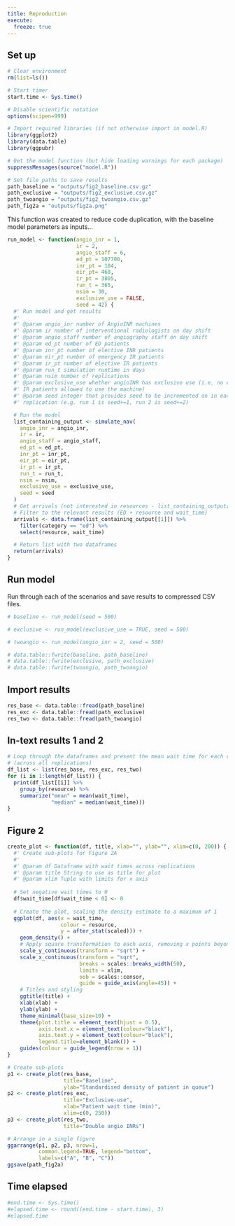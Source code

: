 ```yaml
---
title: Reproduction
execute: 
  freeze: true
---
```


## Set up

```r
# Clear environment
rm(list=ls())

# Start timer
start.time <- Sys.time()

# Disable scientific notation
options(scipen=999)

# Import required libraries (if not otherwise import in model.R)
library(ggplot2)
library(data.table)
library(ggpubr)

# Get the model function (but hide loading warnings for each package)
suppressMessages(source("model.R"))
```

```r
# Set file paths to save results
path_baseline = "outputs/fig2_baseline.csv.gz"
path_exclusive = "outputs/fig2_exclusive.csv.gz"
path_twoangio = "outputs/fig2_twoangio.csv.gz"
path_fig2a = "outputs/fig2a.png"
```

This function was created to reduce code duplication, with the baseline model parameters as inputs...
  
```r
run_model <- function(angio_inr = 1,
                      ir = 2,
                      angio_staff = 6,
                      ed_pt = 107700,
                      inr_pt = 104,
                      eir_pt= 468,
                      ir_pt = 3805,
                      run_t = 365,
                      nsim = 30,
                      exclusive_use = FALSE,
                      seed = 42) {
  #' Run model and get results
  #' 
  #' @param angio_inr number of AngioINR machines
  #' @param ir number of interventional radiologists on day shift
  #' @param angio_staff number of angiography staff on day shift
  #' @param ed_pt number of ED patients
  #' @param inr_pt number of elective INR patients
  #' @param eir_pt number of emergency IR patients
  #' @param ir_pt number of elective IR patients
  #' @param run_t simulation runtime in days
  #' @param nsim number of replications
  #' @param exclusive_use whether angioINR has exclusive use (i.e. no elective
  #' IR patients allowed to use the machine)
  #' @param seed integer that provides seed to be incremented on in each
  #' replication (e.g. run 1 is seed+=1, run 2 is seed+=2)

  # Run the model
  list_containing_output <- simulate_nav(
    angio_inr = angio_inr,
    ir = ir,
    angio_staff = angio_staff,
    ed_pt = ed_pt,
    inr_pt = inr_pt,
    eir_pt = eir_pt,
    ir_pt = ir_pt,
    run_t = run_t,
    nsim = nsim,
    exclusive_use = exclusive_use,
    seed = seed
  )
  # Get arrivals (not interested in resources - list_containing_output[[2]]))
  # Filter to the relevant results (ED + resource and wait_time)
  arrivals <- data.frame(list_containing_output[[1]]) %>%
    filter(category == "ed") %>%
    select(resource, wait_time)

  # Return list with two dataframes
  return(arrivals)
}
```

## Run model

Run through each of the scenarios and save results to compressed CSV files.

```r
# baseline <- run_model(seed = 500)
```

```r
# exclusive <- run_model(exclusive_use = TRUE, seed = 500)
```

```r
# twoangio <- run_model(angio_inr = 2, seed = 500)
```

```r
# data.table::fwrite(baseline, path_baseline)
# data.table::fwrite(exclusive, path_exclusive)
# data.table::fwrite(twoangio, path_twoangio)
```

## Import results

```r
res_base <- data.table::fread(path_baseline)
res_exc <- data.table::fread(path_exclusive)
res_two <- data.table::fread(path_twoangio)
```

## In-text results 1 and 2

```r
# Loop through the dataframes and present the mean wait time for each resource
# (across all replications)
df_list <- list(res_base, res_exc, res_two)
for (i in 1:length(df_list)) {
  print(df_list[[i]] %>%
    group_by(resource) %>%
    summarize("mean" = mean(wait_time),
              "median" = median(wait_time)))
}
```

## Figure 2

```r
create_plot <- function(df, title, xlab="", ylab="", xlim=c(0, 200)) {
  #' Create sub-plots for Figure 2A
  #' 
  #' @param df Dataframe with wait times across replications
  #' @param title String to use as title for plot
  #' @param xlim Tuple with limits for x axis
  
  # Set negative wait times to 0
  df$wait_time[df$wait_time < 0] <- 0
  
  # Create the plot, scaling the density estimate to a maximum of 1
  ggplot(df, aes(x = wait_time,
                 colour = resource,
                 y = after_stat(scaled))) +
    geom_density() +
    # Apply square transformation to each axis, removing x points beyond limits
    scale_y_continuous(transform = "sqrt") +
    scale_x_continuous(transform = "sqrt",
                       breaks = scales::breaks_width(50),
                       limits = xlim,
                       oob = scales::censor,
                       guide = guide_axis(angle=45)) +
    # Titles and styling
    ggtitle(title) +
    xlab(xlab) +
    ylab(ylab) +
    theme_minimal(base_size=10) +
    theme(plot.title = element_text(hjust = 0.5),
          axis.text.x = element_text(colour="black"),
          axis.text.y = element_text(colour="black"),
          legend.title=element_blank()) +
    guides(colour = guide_legend(nrow = 1))
}

# Create sub-plots
p1 <- create_plot(res_base,
                  title="Baseline",
                  ylab="Standardised density of patient in queue")
p2 <- create_plot(res_exc,
                  title="Exclusive-use",
                  xlab="Patient wait time (min)",
                  xlim=c(0, 250))
p3 <- create_plot(res_two,
                  title="Double angio INRs")

# Arrange in a single figure
ggarrange(p1, p2, p3, nrow=1,
          common.legend=TRUE, legend="bottom",
          labels=c("A", "B", "C"))
ggsave(path_fig2a)
```

## Time elapsed

```r
#end.time <- Sys.time()
#elapsed.time <- round((end.time - start.time), 3)
#elapsed.time
```
